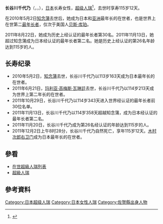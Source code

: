{{Infobox person
|image =
|image_size =
|name = 长谷川千代乃
|caption =
|birth_name =
|birth_date = {{birth date|1896|11|20}}
|birth_place = {{JPN}}
|death_date = {{death date |2011|12|2|1896|11|20|df=yes}}（{{age in years and days|1896|11|20|2011|12|2}}）
|death_place = {{JPN}}[[佐贺县|佐贺县]][[基山町|基山町]]
|death_cause = 自然死亡
|residence = 
|title = 
|occupation =
|known_for = 日本在世最年長者（2010年5月2日－2011年12月2日）
}}
{{Japanese|japanese=長谷川 チヨノ|kana=はせがわ チヨノ|romaji=Chiyono Hasegawa}}

'''长谷川千代乃'''（{{jpn|j=長谷川 チヨノ|hg=はせがわ チヨノ|rm=Chiyono Hasegawa}}，{{lang-ja|長谷川チヨノ}}，{{bd|1896年|11月20日|2011年|12月2日|Hasegawa, Chiyono}}），[[日本|日本]]长寿女性，[[超级人瑞|超级人瑞]]<ref>{{cite web|url=http://www.washingtonpost.com/world/asia-pacific/japans-oldest-person-115-year-old-chiyono-hasegawa-dies/2011/12/02/gIQAvNH2JO_story.html|title=Japan’s oldest person, 115-year-old Chiyono Hasegawa, dies|publisher=The Washington Post|date=2011-02-24|accessdate=2011-12-02}} {{dead link|date=2016年11月}}</ref>，去世时享寿115岁12天。

在2010年5月2日[[知念蒲|知念蒲]]去世后，她成为日本和[[亚洲|亚洲]]最年长的在世者，也是世界上在世第二[[最年长者|最年长者]]，仅次于美国人[[贝斯·库珀|贝斯·库珀]]。

2011年8月22日，她成为历史上经认证的最年长者第30名。2011年11月13日，她超过知念蒲成为日本经认证的最年长者第二名。她是历史上经认证的第26名年龄达到115岁的人。

==长寿纪录==
* 2010年5月2日，[[知念蒲|知念蒲]]去世，长谷川千代乃以113岁163天成为日本最年长的在世者。
* 2011年6月21日，[[玛利亚·高梅斯·瓦琳廷|玛利亚·高梅斯·瓦琳廷]]去世，长谷川千代乃以114岁213天成为世界上第二年长的在世者。
* 2011年10月29日，长谷川千代乃以114岁343天进入世界经认证的最年长者前30位名单。
* 2011年11月13日，长谷川千代乃以114岁358天超越知念蒲，成为日本经认证的最年长者第二名。
* 2011年11月20日，长谷川千代乃成为第26名经认证的年龄达到115岁的人。
* 2011年12月2日上午8时28分，长谷川千代乃自然死亡，享年115岁12天。[[木村次郎右卫门|木村次郎右卫门]]成为日本最年长的在世者。

==參看==
*[[在世超級人瑞列表|在世超級人瑞列表]]
*[[超級人瑞|超級人瑞]]

==參考資料==
{{reflist}}

{{Succession|office=日本最年長者|years=2010年5月2日－2011年12月2日|preceded=[[知念蒲|知念蒲]]|succeeded=[[木村次郎右衛門|木村次郎右衛門]]}}
{{Succession|office=日本最年長女性|years=2010年5月2日－2011年12月2日|preceded=[[知念蒲|知念蒲]]|succeeded=[[大久保琴|大久保琴]]}}

{{DEFAULTSORT:Hasegawa, Chiyono}}
[[Category:日本超级人瑞|Category:日本超级人瑞]]
[[Category:日本女性人瑞|Category:日本女性人瑞]]
[[Category:佐贺縣出身人物|Category:佐贺縣出身人物]]